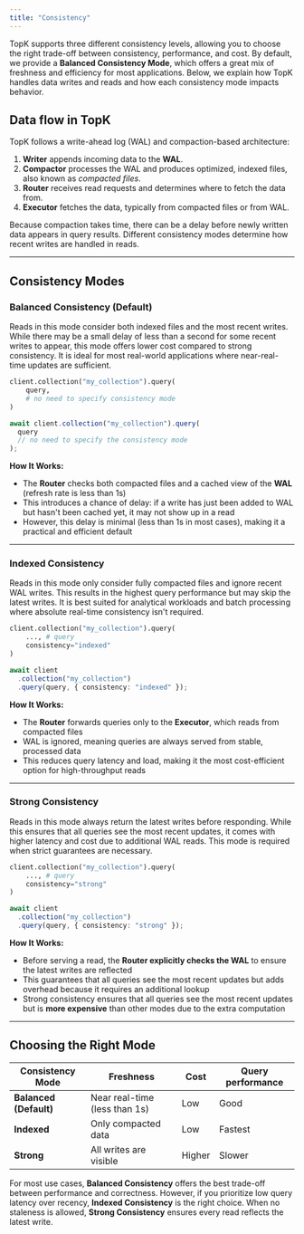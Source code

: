 ```yaml
---
title: "Consistency"
---
```


TopK supports three different consistency levels, allowing you to choose the right trade-off between consistency, performance, and cost. By default, we provide a **Balanced Consistency Mode**, which offers a great mix of freshness and efficiency for most applications. Below, we explain how TopK handles data writes and reads and how each consistency mode impacts behavior.

## Data flow in TopK

TopK follows a write-ahead log (WAL) and compaction-based architecture:

1. **Writer** appends incoming data to the **WAL**.
2. **Compactor** processes the WAL and produces optimized, indexed files, also known as *compacted files*.
3. **Router** receives read requests and determines where to fetch the data from.
4. **Executor** fetches the data, typically from compacted files or from WAL.

Because compaction takes time, there can be a delay before newly written data appears in query results. Different consistency modes determine how recent writes are handled in reads.

---

## Consistency Modes

### **Balanced Consistency (Default)**

Reads in this mode consider both indexed files and the most recent writes. While there may be a small delay of less than a second for some recent writes to appear, this mode offers lower cost compared to strong consistency. It is ideal for most real-world applications where near-real-time updates are sufficient.

<CodeGroup>

```python Python
client.collection("my_collection").query(
    query,
    # no need to specify consistency mode
)
```


```typescript Javascript
await client.collection("my_collection").query(
  query
  // no need to specify the consistency mode
);
```

</CodeGroup>

**How It Works:**

- The **Router** checks both compacted files and a cached view of the **WAL** (refresh rate is less than 1s)
- This introduces a chance of delay: if a write has just been added to WAL but hasn't been cached yet, it may not show up in a read
- However, this delay is minimal (less than 1s in most cases), making it a practical and efficient default

---

### **Indexed Consistency**

Reads in this mode only consider fully compacted files and ignore recent WAL writes. This results in the highest query performance but may skip the latest writes. It is best suited for analytical workloads and batch processing where absolute real-time consistency isn't required.

<CodeGroup>

```python Python
client.collection("my_collection").query(
    ..., # query
    consistency="indexed"
)
```


```typescript Javascript
await client
  .collection("my_collection")
  .query(query, { consistency: "indexed" });
```

</CodeGroup>

**How It Works:**

- The **Router** forwards queries only to the **Executor**, which reads from compacted files
- WAL is ignored, meaning queries are always served from stable, processed data
- This reduces query latency and load, making it the most cost-efficient option for high-throughput reads

---

### **Strong Consistency**

Reads in this mode always return the latest writes before responding. While this ensures that all queries see the most recent updates, it comes with higher latency and cost due to additional WAL reads. This mode is required when strict guarantees are necessary.

<CodeGroup>

```python Python
client.collection("my_collection").query(
    ..., # query
    consistency="strong"
)
```


```typescript Javascript
await client
  .collection("my_collection")
  .query(query, { consistency: "strong" });
```

</CodeGroup>

**How It Works:**

- Before serving a read, the **Router explicitly checks the WAL** to ensure the latest writes are reflected
- This guarantees that all queries see the most recent updates but adds overhead because it requires an additional lookup
- Strong consistency ensures that all queries see the most recent updates but is **more expensive** than other modes due to the extra computation

---

## Choosing the Right Mode

| Consistency Mode       | Freshness                     | Cost   | Query performance |
| ---------------------- | ----------------------------- | ------ | ----------------- |
| **Balanced (Default)** | Near real-time (less than 1s) | Low    | Good              |
| **Indexed**            | Only compacted data           | Low    | Fastest           |
| **Strong**             | All writes are visible        | Higher | Slower            |

For most use cases, **Balanced Consistency** offers the best trade-off between performance and correctness. However, if you prioritize low query latency over recency, **Indexed Consistency** is the right choice. When no staleness is allowed, **Strong Consistency** ensures every read reflects the latest write.